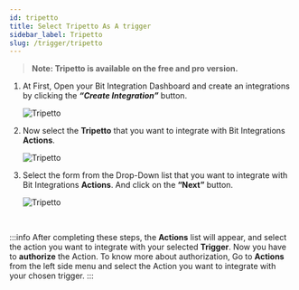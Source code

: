 ```yaml
---
id: tripetto
title: Select Tripetto As A trigger
sidebar_label: Tripetto
slug: /trigger/tripetto
---
```



> **Note: Tripetto is available on the free and pro version.**

1. At First, Open your Bit Integration Dashboard and create an integrations by clicking the **_“Create Integration”_** button.

   <Image src="trigger/_create-integrations" alt="Tripetto" w="1020" h="350" />

2. Now select the **Tripetto** that you want to integrate with Bit Integrations **Actions**.

   <Image src="trigger/tripetto/select-trigger" alt="Tripetto" w="1020" h="350" />

3. Select the form from the Drop-Down list that you want to integrate with Bit Integrations **Actions**. And click on the **“Next”** button.

   <Image src="trigger/tripetto/select-form-or-task-name" alt="Tripetto" w="1020" h="350"/>
   

<br/>

:::info
  After completing these steps, the **Actions** list will appear, and select the action you want to integrate with your selected **Trigger**. Now you have to **authorize** the Action. To know more about authorization, Go to **Actions** from the left side menu and select the Action you want to integrate with your chosen trigger.
:::

<Feedback/>